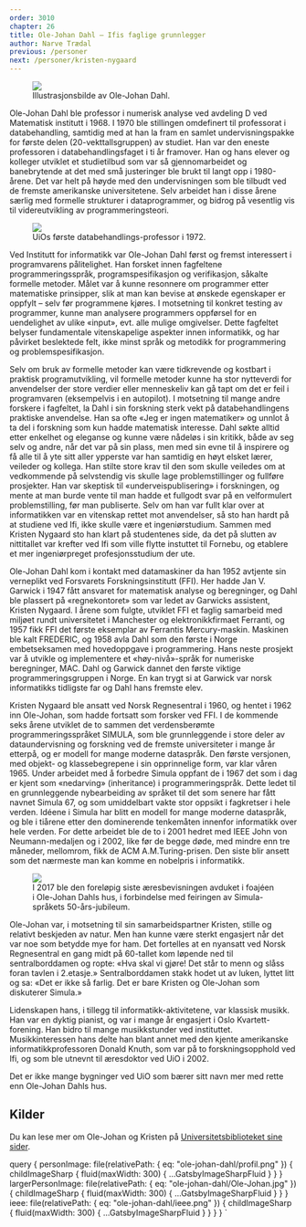 ```yaml
---
order: 3010
chapter: 26
title: Ole-Johan Dahl — Ifis faglige grunnlegger
author: Narve Trædal
previous: /personer
next: /personer/kristen-nygaard
---
```



<Figure>
  <Image src={props.data.personImage} />
  <Figcaption>Illustrasjonsbilde av Ole-Johan Dahl.</Figcaption>
</Figure>

Ole-Johan Dahl ble professor i numerisk analyse ved avdeling D ved Matematisk institutt i 1968. I 1970 ble stillingen 
omdefinert til professorat i databehandling, samtidig med at han la fram en samlet undervisningspakke for første delen 
(20-vekttallsgruppen) av studiet. Han var den eneste professoren i databehandlingsfaget i ti år framover. Han og hans 
elever og kolleger utviklet et studietilbud som var så gjennomarbeidet og banebrytende at det med små justeringer ble 
brukt til langt opp i 1980-årene. Det var helt på høyde med den undervisningen som ble tilbudt ved de fremste 
amerikanske universitetene. Selv arbeidet han i disse årene særlig med formelle strukturer i dataprogrammer, og bidrog 
på vesentlig vis til videreutvikling av programmeringsteori.

<Figure>
  <Image src={props.data.largerPersonImage} />
  <Figcaption>UiOs første databehandlings-professor i 1972.</Figcaption>
</Figure>

Ved Institutt for informatikk var Ole-Johan Dahl først og fremst interessert i programvarens pålitelighet. Han forsket 
innen fagfeltene programmeringsspråk, programspesifikasjon og verifikasjon, såkalte formelle metoder. Målet var å kunne 
resonnere om programmer etter matematiske prinsipper, slik at man kan bevise at ønskede egenskaper er oppfylt – selv 
før programmene kjøres. I motsetning til konkret testing av programmer, kunne man analysere programmers oppførsel for 
en uendelighet av ulike «input», evt. alle mulige omgivelser. Dette fagfeltet belyser fundamentale vitenskapelige 
aspekter innen informatikk, og har påvirket beslektede felt, ikke minst språk og metodikk for programmering og 
problemspesifikasjon.

Selv om bruk av formelle metoder kan være tidkrevende og kostbart i praktisk programutvikling, vil formelle metoder 
kunne ha stor nytteverdi for anvendelser der store verdier eller menneskeliv kan gå tapt om det er feil i programvaren 
(eksempelvis i en autopilot). I motsetning til mange andre forskere i fagfeltet, la Dahl i sin forskning sterk vekt på 
databehandlingens praktiske anvendelse. Han sa ofte «Jeg er ingen matematiker» og unnlot å ta del i forskning som kun 
hadde matematisk interesse. Dahl søkte alltid etter enkelhet og eleganse og kunne være nådeløs i sin kritikk, både av 
seg selv og andre, når det var på sin plass, men med sin evne til å inspirere og få alle til å yte sitt aller ypperste 
var han samtidig en høyt elsket lærer, veileder og kollega. Han stilte store krav til den som skulle veiledes om at 
vedkommende på selvstendig vis skulle lage problemstillinger og fullføre prosjekter. Han var skeptisk til 
«underveispublisering» i forskningen, og mente at man burde vente til man hadde et fullgodt svar på en velformulert 
problemstilling, før man publiserte. Selv om han var fullt klar over at informatikken var en vitenskap rettet mot 
anvendelser, så sto han hardt på at studiene ved Ifi, ikke skulle være et ingeniørstudium. Sammen med Kristen Nygaard 
sto han klart på studentenes side, da det på slutten av nittitallet var krefter ved Ifi som ville flytte instuttet til 
Fornebu, og etablere et mer ingeniørpreget profesjonsstudium der ute.

Ole-Johan Dahl kom i kontakt med datamaskiner da han 1952 avtjente sin verneplikt ved Forsvarets Forskningsinstitutt 
(FFI). Her hadde Jan V. Garwick i 1947 fått ansvaret for matematisk analyse og beregninger, og Dahl ble plassert på 
«regnekontoret» som var ledet av Garwicks assistent, Kristen Nygaard. I årene som fulgte, utviklet FFI et faglig 
samarbeid med miljøet rundt universitetet i Manchester og elektronikkfirmaet Ferranti, og 1957 fikk FFI det første 
eksemplar av Ferrantis Mercury-maskin. Maskinen ble kalt FREDERIC, og 1958 avla Dahl som den første i Norge 
embetseksamen med hovedoppgave i programmering. Hans neste prosjekt var å utvikle og implementere et «høy-nivå»-språk 
for numeriske beregninger, MAC. Dahl og Garwick dannet den første viktige programmeringsgruppen i Norge. En kan trygt 
si at Garwick var norsk informatikks tidligste far og Dahl hans fremste elev.

Kristen Nygaard ble ansatt ved Norsk Regnesentral i 1960, og hentet i 1962 inn Ole-Johan, som hadde fortsatt som 
forsker ved FFI. I de kommende seks årene utviklet de to sammen det verdensberømte programmeringsspråket SIMULA, som 
ble grunnleggende i store deler av dataundervisning og forskning ved de fremste universiteter i mange år etterpå, og er 
modell for mange moderne dataspråk. Den første versjonen, med objekt- og klassebegrepene i sin opprinnelige form, var 
klar våren 1965. Under arbeidet med å forbedre Simula oppfant de i 1967 det som i dag er kjent som «nedarving» 
(inheritance) i programmeringspråk. Dette ledet til en grunnleggende nybearbeiding av språket til det som senere har 
fått navnet Simula 67, og som umiddelbart vakte stor oppsikt i fagkretser i hele verden. Idéene i Simula har blitt en 
modell for mange moderne dataspråk, og ble i tiårene etter den dominerende tenkemåten innenfor informatikk over hele 
verden. For dette arbeidet ble de to i 2001 hedret med IEEE John von Neumann-medaljen og i 2002, like før de begge døde, 
med mindre enn tre måneder, mellomrom, fikk de ACM A.M.Turing-prisen. Den siste blir ansett som det nærmeste man kan 
komme en nobelpris i informatikk.

<Figure>
  <Image src={props.data.ieee} />
  <Figcaption>I 2017 ble den foreløpig siste æresbevisningen avduket i foajéen i Ole-Johan Dahls hus, i forbindelse med 
  feiringen av Simula-språkets 50-års-jubileum.</Figcaption>
</Figure>

Ole-Johan var, i motsetning til sin samarbeidspartner Kristen, stille og relativt beskjeden av natur. Men han kunne 
være sterkt engasjert når det var noe som betydde mye for ham. Det fortelles at en nyansatt ved Norsk Regnesentral en 
gang midt på 60-tallet kom løpende ned til sentralborddamen og ropte: «Hva skal vi gjøre! Det står to menn og slåss 
foran tavlen i 2.etasje.» Sentralborddamen stakk hodet ut av luken, lyttet litt og sa: «Det er ikke så farlig. Det er 
bare Kristen og Ole-Johan som diskuterer Simula.»

Lidenskapen hans, i tillegg til informatikk-aktivitetene, var klassisk musikk. Han var en dyktig pianist, og var i 
mange år engasjert i Oslo Kvartett-forening. Han bidro til mange musikkstunder ved instituttet. Musikkinteressen hans 
delte han blant annet med den kjente amerikanske informatikkprofessoren Donald Knuth, som var på to forskningsopphold 
ved Ifi, og som ble utnevnt til æresdoktor ved UiO i 2002.

Det er ikke mange bygninger ved UiO som bærer sitt navn mer med rette enn Ole-Johan Dahls hus.

## Kilder

Du kan lese mer om Ole-Johan og Kristen på 
[Universitetsbiblioteket sine sider](https://www.ub.uio.no/fag/informatikk-matematikk/informatikk/faglig/dns/).

  query {
    personImage: file(relativePath: { eq: "ole-johan-dahl/profil.png" }) {
      childImageSharp {
        fluid(maxWidth: 300) {
          ...GatsbyImageSharpFluid
        }
      }
    }
    largerPersonImage: file(relativePath: { eq: "ole-johan-dahl/Ole-Johan.jpg" }) {
      childImageSharp {
        fluid(maxWidth: 300) {
         ...GatsbyImageSharpFluid
        }
      }
    }
    ieee: file(relativePath: { eq: "ole-johan-dahl/ieee.png" }) {
      childImageSharp {
        fluid(maxWidth: 300) {
         ...GatsbyImageSharpFluid
        }
      }
    }
  }
`
